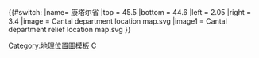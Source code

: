 {{#switch:{{{1}}}
|name= 康塔尔省
|top = 45.5
|bottom = 44.6
|left = 2.05
|right = 3.4
|image = Cantal department location map.svg
|image1 = Cantal department relief location map.svg
}}<noinclude>{{Location map/Info}}
[[Category:地理位置圖模板]]
[[Category:法国各省地理位置图模板|C]]
</noinclude>